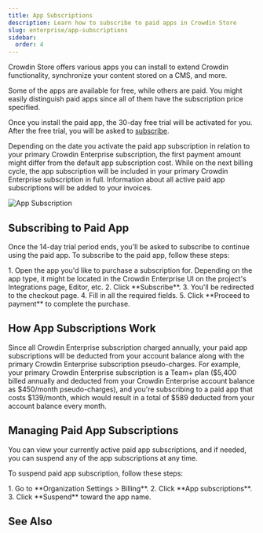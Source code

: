 ```yaml
---
title: App Subscriptions
description: Learn how to subscribe to paid apps in Crowdin Store
slug: enterprise/app-subscriptions
sidebar:
  order: 4
---
```



Crowdin Store offers various apps you can install to extend Crowdin functionality, synchronize your content stored on a CMS, and more.

<LinkCard
  title="Crowdin Store"
  description="Explore 700+ apps and integrations to streamline your localization process."
  href="https://store.crowdin.com/"
  target="_blank"
/>

Some of the apps are available for free, while others are paid. You might easily distinguish paid apps since all of them have the subscription price specified.

Once you install the paid app, the 30-day free trial will be activated for you. After the free trial, you will be asked to [subscribe](#subscribing-to-paid-app).

Depending on the date you activate the paid app subscription in relation to your primary Crowdin Enterprise subscription, the first payment amount might differ from the default app subscription cost. While on the next billing cycle, the app subscription will be included in your primary Crowdin Enterprise subscription in full. Information about all active paid app subscriptions will be added to your invoices.

<Image src={subscription} alt="App Subscription" />

## Subscribing to Paid App

Once the 14-day trial period ends, you'll be asked to subscribe to continue using the paid app. To subscribe to the paid app, follow these steps:

<Steps>
  1. Open the app you'd like to purchase a subscription for. Depending on the app type, it might be located in the Crowdin Enterprise UI on the project's Integrations page, Editor, etc.
  2. Click **Subscribe**.
  3. You'll be redirected to the checkout page.
  4. Fill in all the required fields.
  5. Click **Proceed to payment** to complete the purchase.
</Steps>

## How App Subscriptions Work

Since all Crowdin Enterprise subscription charged annually, your paid app subscriptions will be deducted from your account balance along with the primary Crowdin Enterprise subscription pseudo-charges. For example, your primary Crowdin Enterprise subscription is a Team+ plan ($5,400 billed annually and deducted from your Crowdin Enterprise account balance as $450/month pseudo-charges), and you're subscribing to a paid app that costs $139/month, which would result in a total of $589 deducted from your account balance every month.

## Managing Paid App Subscriptions

You can view your currently active paid app subscriptions, and if needed, you can suspend any of the app subscriptions at any time.

To suspend paid app subscription, follow these steps:

<Steps>
  1. Go to **Organization Settings > Billing**.
  2. Click **App subscriptions**.
  3. Click **Suspend** toward the app name.
</Steps>

## See Also

<CardGrid>
  <LinkCard
    title="Pricing page"
    description="Plans, Pricing, and Free Trial."
    href="https://crowdin.com/pricing"
    target="_blank"
  />
  <LinkCard
    title="Payments and Invoices"
    description="Learn how payments work in Crowdin and how to download invoices."
    href="/enterprise/payments-invoices/"
  />
  <LinkCard
    title="Changing Subscription Plan"
    description="Upgrade or downgrade your subscription plan."
    href="/enterprise/changing-subscription-plan/"
  />
  <LinkCard
    title="Billing Settings"
    description="Update your billing information and payment method."
    href="/enterprise/billing-settings/"
  />
</CardGrid>
